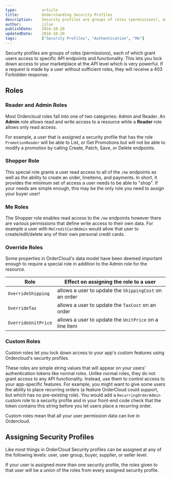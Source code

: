 ```yaml
---
type:           article
title:          Understanding Security Profiles
description:    Security profiles are groups of roles (permissions), each of which grant users access to specific API endpoints and functionality. This lets you lock down access to your marketplace at the API level which is very powerful.
author:         jilse
publishDate:    2016-10-20
updatedDate:    2016-10-20
tags:           ["Security Profiles", "Authentication", "Me"]
---
```


Security profiles are groups of roles (permissions), each of which grant users access to specific API endpoints and functionality. This lets you lock down access to your marketplace at the _API_ level which is very powerful. If a request is made by a user without sufficient roles, they will receive a 403 Forbidden response.

## Roles

### Reader and Admin Roles

Most Ordercloud roles fall into one of two categories: Admin and Reader. An **Admin** role allows read and write access to a resource while a **Reader** role allows only read access.

For example, a user that is assigned a security profile that has the role `PromotionReader` will be able to List, or Get Promotions but will not be able to modify a promotion by calling Create, Patch, Save, or Delete endpoints.

### Shopper Role

This special role grants a user read access to all of the `/me` endpoints as well as the ability to create an order, lineitems, and payments. In short, it provides the minimum set of access a user needs to be able to "shop". If your needs are simple enough, this may be the only role you need to assign your buyer user!

### Me Roles

The Shopper role enables read access to the `/me` endpoints however there are various permissions that define write access to their own data. For example a user with `MeCreditCardAdmin` would allow that user to create/edit/delete any of their own personal credit cards.

### Override Roles

Some properties in OrderCloud's data model have been deemed important enough to require a special role in addition to the Admin role for the resource.

| Role                | Effect on assigning the role to a user                 |
| ------------------- | ------------------------------------------------------ |
| `OverrideShipping`  | allows a user to update the `ShippingCost` on an order |
| `OverrideTax`       | allows a user to update the `TaxCost` on an order      |
| `OverrideUnitPrice` | allows a user to update the `UnitPrice` on a line item |

### Custom Roles

Custom roles let you lock down access to your app's custom features using Ordercloud's security profiles.

These roles are simple string values that will appear on your users' authentication tokens like normal roles. Unlike normal roles, they do not grant access to any API functionality. Instead, use them to control access to your app-specific features. For example, you might want to give some users the ability to place recurring orders (a feature OrderCloud could support, but which has no pre-existing role). You would add a `RecurringOrderAdmin` custom role to a security profile and in your front-end code check that the token contains this string before you let users place a recurring order.

Custom roles mean that all your user permission data can live in Ordercloud.

## Assigning Security Profiles

Like most things in OrderCloud Security profiles can be assigned at any of the following levels: user, user group, buyer, supplier, or seller level.

If your user is assigned more than one security profile, the roles given to that user will be a union of the roles from every assigned security profile.
